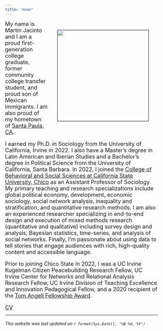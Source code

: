 ```yaml
---
title: "Home"
---
```


<style>
.column-left{
  float: left;
  width: 33%;
  text-align: left;
}
.column-center{
  display: inline-block;
  width: 33%;
  text-align: center;
}
.column-right{
  float: right;
  width: 33%;
  text-align: right;
}
</style>

<figure_side style = "float: right">
<img src="images/mj.photo.2.jpg" width="300px" HSPACE=30 VSPACE=30 border="1"/>
</figure_side>

<font size="4.5">My name is Martín Jacinto and I am a proud first-generation college graduate, former community college transfer student, and proud son of Mexican immigrants. I am also proud of my hometown of [Santa Paula, CA](https://spcity.org/).

I earned my Ph.D. in Sociology from the University of California, Irvine in 2022.  I also have a Master's degree in Latin American and Iberian Studies and a Bachelor's degree in Political Science from the University of California, Santa Barbara. In 2022, I joined the [College of Behavioral and Social Sciences at California State University, Chico](https://catalog.csuchico.edu/colleges-departments/college-behavioral-social-sciences/sociology/#text) as an Assistant Professor of Sociology. My primary teaching and research specializations include global political economy, development, economic sociology, social network analysis, inequality and stratification, and quantitative research methods. I am also an experienced researcher specializing in end-to-end design and execution of mixed methods research (quantitative and qualitative) including survey design and analysis, Bayesian statistics, time-series, and analysis of social networks. Finally, I'm passionate about using data to tell stories that engage audiences with rich, high-quality content and accessible language.

Prior to joining Chico State in 2022, I was a UC Irvine Kugelman Citizen Peacebuilding Research Fellow, UC Irvine Center for Networks and Relational Analysis Research Fellow, UC Irvine Division of Teaching Excellence and Innovation Pedagogical Fellow, and a 2020 recipient of the [Tom Angell Fellowship Award](https://inclusion.uci.edu/action-plan/mentoring/tom-angell-fellowship-award/). 

[CV](files/CV_main.pdf)
</font>

----

###### This website was last updated on `r format(Sys.Date(), '%B %d, %Y')`